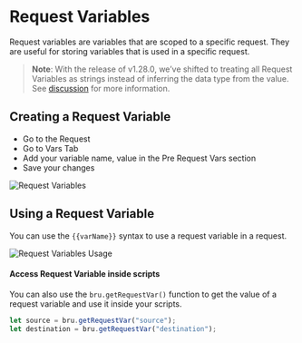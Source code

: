 # Request Variables

Request variables are variables that are scoped to a specific request. They are useful for storing variables that is used in a specific request.

> **Note**: With the release of v1.28.0, we’ve shifted to treating all Request Variables as strings instead of inferring the data type from the value. See [discussion](https://github.com/lomiafrica/lomi-docs/discussions/3072) for more information.

## Creating a Request Variable
* Go to the Request 
* Go to Vars Tab
* Add your variable name, value in the Pre Request Vars section
* Save your changes

![Request Variables](/screenshots/variables/request-variables.png)

## Using a Request Variable
You can use the `{{varName}}` syntax to use a request variable in a request.

![Request Variables Usage](/screenshots/variables/request-variables-usage.png)

#### Access Request Variable inside scripts
You can also use the `bru.getRequestVar()` function to get the value of a request variable and use it inside your scripts.

```javascript
let source = bru.getRequestVar("source");
let destination = bru.getRequestVar("destination");
```
